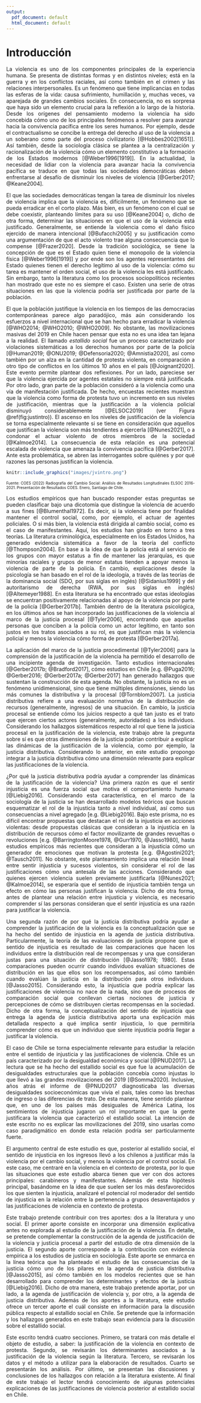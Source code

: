 ---
output:
  pdf_document: default
  html_document: default
---
# Introducción

<div style="text-align: justify">

La violencia es uno de los componentes principales de la experiencia humana. Se presenta de distintas formas y en distintos niveles; está en la guerra y en los conflictos raciales, así como también en el crimen y las relaciones interpersonales. Es un fenómeno que tiene implicancias en todas las esferas de la vida: causa sufrimiento, humillación y, muchas veces, va aparejada de grandes cambios sociales. En consecuencia, no es sorpresa que haya sido un elemento crucial para la reflexión a lo largo de la historia. Desde los orígenes del pensamiento moderno la violencia ha sido concebida cómo uno de los principales fenómenos a resolver para avanzar hacia la convivencia pacífica entre los seres humanos. Por ejemplo, desde el contractualismo se concibe la entrega del derecho al uso de la violencia a un soberano como parte del proceso civilizatorio [@Hobbes2002[1651]]. Así también, desde la sociología clásica se plantea a la centralización y racionalización de la violencia cómo un elemento constitutivo a la formación de los Estados modernos [@Weber1996[1919]]. En la actualidad, la necesidad de lidiar con la violencia para avanzar hacia la convivencia pacífica se traduce en que todas las sociedades democráticas deben enfrentarse al desafío de disminuir los niveles de violencia [@Gerber2017; @Keane2004]. 

<div style="text-align: justify">

El que las sociedades democráticas tengan la tarea de disminuir los niveles de violencia implica que la violencia es, difícilmente, un fenómeno que se pueda erradicar en el corto plazo. Más bien, es un fenómeno con el cual se debe coexistir, planteando límites para su uso [@Keane2004] o, dicho de otra forma, determinar las situaciones en que el uso de la violencia está justificado. Generalmente, se entiende la violencia como el daño físico ejercido de manera intencional [@Bufacchi2005] y su justificación como una argumentación de que el acto violento trae alguna consecuencia que lo compense [@Frazer2020]. Desde la tradición sociológica, se tiene la concepción de que es el Estado quien tiene el monopolio de la violencia física [@Weber1996[1919]] y por ende son los agentes representantes del Estado quienes tienen el derecho legítimo al uso de la violencia: cómo su tarea es mantener el orden social, el uso de la violencia les está justificado. Sin embargo, tanto la literatura como los procesos sociopolíticos recientes han mostrado que este no es siempre el caso. Existen una serie de otras situaciones en las que la violencia podría ser justificada por parte de la población.

<div style="text-align: justify">

El que la población justifique la violencia en los tiempos de las democracias contemporáneas parece algo paradójico, más aún considerando los esfuerzos a nivel internacional que se han hecho para erradicar la violencia [@WHO2014; @WHO2010; @WHO2009]. No obstante, las movilizaciones masivas del 2019 en Chile hacen pensar que esta no es una idea tan lejana a la realidad. El llamado _estallido social_ fue un proceso caracterizado por violaciones sistemáticas a los derechos humanos por parte de la policía [@Human2019; @ONU2019; @Defensoria2020; @Amnistia2020], así como también por un alza en la cantidad de protesta violenta, en comparación a otro tipo de conflictos en los últimos 10 años en el país [@Joignant2020]. Este evento permite plantear dos reflexiones. Por un lado, pareciese ser que la violencia ejercida por agentes estatales no siempre está justificada. Por otro lado, gran parte de la población consideró a la violencia como una vía de manifestación justificada. De hecho, encuestas recientes muestran que la violencia como forma de protesta tuvo un incremento en sus niveles de justificación, mientras que la justificación a la violencia policial disminuyó considerablemente [@ELSOC2019] (ver Figura \@ref(fig:justintro)). El ascenso en los niveles de justificación de la violencia se torna especialmente relevante si se tiene en consideración que aquellos que justifican la violencia son más tendientes a ejercerla [@Nunes2021], o a condonar el actuar violento de otros miembros de la sociedad [@Kalmoe2014]. La consecuencia de esta relación es una potencial escalada de violencia que amenaza la convivencia pacífica [@Gerber2017]. Ante esta problemática, se abren las interrogantes sobre quiénes y por qué razones las personas justifican la violencia.


```{r justintro,echo=FALSE,out.width='75%',fig.cap='Justificación de la Violencia de Carabineros y Manifestantes por año'}
knitr::include_graphics("images/jvintro.png") 
```


<font size="1"> Fuente: COES (2022) Radiografía del Cambio Social: Análisis de Resultados Longitudinales ELSOC 2016-2021. Presentación de Resultados COES. Enero, Santiago de Chile. </font>

<div style="text-align: justify">

Los estudios empíricos que han buscado responder estas preguntas se pueden clasificar bajo una dicotomía que distingue la violencia de acuerdo a sus fines [@Blumenthal1972]. Es decir, si la violencia tiene por finalidad mantener el control social, como, por ejemplo, el actuar de agentes policiales. O si más bien, la violencia está dirigida al cambio social, como es el caso de manifestantes. Aquí, los estudios han girado en torno a tres teorías. La literatura criminológica, especialmente en los Estados Unidos, ha generado evidencia sistemática a favor de la teoría del conflicto [@Thompson2004]. En base a la idea de que la policía está al servicio de los grupos con mayor estatus a fin de mantener las jerarquías, es que minorías raciales y grupos de menor estatus tienden a apoyar menos la violencia de parte de la policía. En cambio, explicaciones desde la psicología se han basado en el rol de la ideología, a través de las teorías de la dominancia social (SDO, por sus siglas en inglés) [@Sidanius1999] y del autoritarismo de derecha (RWA, por sus siglas en inglés) [@Altemeyer1988]. En esta literatura se ha encontrado que estas ideologías se encuentran positivamente relacionadas al apoyo de la violencia por parte de la policía [@Gerber2017b]. También dentro de la literatura psicológica, en los últimos años se han incorporado las justificaciones de la violencia al marco de la justicia procesal [@Tyler2006], encontrando que aquellas personas que conciben a la policía como un actor legítimo, en tanto son justos en los tratos asociados a su rol, es que justifican más la violencia policial y menos la violencia cómo forma de protesta [@Gerber2017a].

<div style="text-align: justify">

La aplicación del marco de la justicia procedimental [@Tyler2006] para la comprensión de la justificación de la violencia ha permitido el desarrollo de una incipiente agenda de investigación. Tanto estudios internacionales [@Gerber2017b; @Bradford2017], cómo estudios en Chile [e.g. @Puga2016; @Gerber2016; @Gerber2017a; @Gerber2017] han generado hallazgos que sustentan la construcción de esta agenda. No obstante, la justicia no es un fenómeno unidimensional, sino que tiene múltiples dimensiones, siendo las más comunes la distributiva y la procesal [@Tornblom2007]. La justicia distributiva refiere a una evaluación normativa de la distribución de recursos (generalmente, ingresos) de una situación. En cambio, la justicia procesal se entiende cómo los juicios respecto a qué tan justo es el trato que ejercen ciertos actores (generalmente, autoridades) a los individuos. Considerando los hallazgos sistemáticos respecto al rol que tiene la justicia procesal en la justificación de la violencia, este trabajo abre la pregunta sobre sí es que otras dimensiones de la justicia podrían contribuir a explicar las dinámicas de la justificación de la violencia, como por ejemplo, la justicia distributiva. Considerando lo anterior, en este estudio propongo integrar a la justicia distributiva cómo una dimensión relevante para explicar las justificaciones de la violencia.

<div style="text-align: justify">

¿Por qué la justicia distributiva podría ayudar a comprender las dinámicas de la justificación de la violencia? Una primera razón es que el sentir injusticia es una fuerza social que motiva el comportamiento humano [@Liebig2016]. Considerando esta característica, en el marco de la sociología de la justicia se han desarrollado modelos teóricos que buscan esquematizar el rol de la injusticia tanto a nivel individual, así como sus consecuencias a nivel agregado [e.g. @Liebig2016]. Bajo este prisma, no es difícil encontrar propuestas que destacan el rol de la injusticia en acciones violentas: desde propuestas clásicas que consideran a la injusticia en la distribución de recursos cómo el factor movilizante de grandes revueltas o revoluciones [e.g. @BarringtonMoore1978, @Gurr1970, @Jasso1980], hasta estudios empíricos más recientes que consideran a la injusticia cómo un generador de emociones que motivan la protesta [e.g. @Agostini2021; @Tausch2011]. No obstante, este planteamiento implica una relación lineal entre sentir injusticia y sucesos violentos, sin considerar el rol de las justificaciones cómo una antesala de las acciones. Considerando que quienes ejercen violencia suelen previamente justificarla [@Nunes2021; @Kalmoe2014], se esperaría que el sentido de injusticia también tenga un efecto en cómo las personas justifican la violencia. Dicho de otra forma, antes de plantear una relación entre injusticia y violencia, es necesario comprender sí las personas consideran que el sentir injusticia es una razón para justificar la violencia.

<div style="text-align: justify">

Una segunda razón de por qué la justicia distributiva podría ayudar a comprender la justificación de la violencia es la conceptualización que se ha hecho del sentido de injusticia en la agenda de justicia distributiva. Particularmente, la teoría de las evaluaciones de justicia propone que el sentido de injusticia es resultado de las comparaciones que hacen los individuos entre la distribución real de recompensas y una que consideran justas para una situación de distribución [@Jasso1978; 1980]. Estas comparaciones pueden ocurrir cuando individuos evalúan situaciones de distribución en las que ellos son los recompensados, así cómo también cuando evalúan la justicia en la distribución para otros individuos. [@Jasso2015]. Considerando esto, la injusticia que podría explicar las justificaciones de violencia no nace de la nada, sino que de procesos de comparación social que conllevan ciertas nociones de justicia y percepciones de cómo se distribuyen ciertas recompensas en la sociedad. Dicho de otra forma, la conceptualización del sentido de injusticia que entrega la agenda de justicia distributiva aporta una explicación más detallada respecto a qué implica sentir injusticia, lo que permitiría comprender cómo es que un individuo que siente injusticia podría llegar a justificar la violencia.

<div style="text-align: justify">

El caso de Chile se torna especialmente relevante para estudiar la relación entre el sentido de injusticia y las justificaciones de violencia. Chile es un país caracterizado por la desigualdad económica y social [@PNUD2017]. La lectura que se ha hecho del estallido social es que fue la acumulación de desigualdades estructurales que la población concebía como injustas lo que llevó a las grandes movilizaciones del 2019 [@Somma2020]. Inclusive, años atrás el informe de @PNUD2017 diagnosticaba las diversas desigualdades socioeconómicas que vivía el país, tales como las brechas de ingreso o las diferencias de trato. De esta manera, tiene sentido plantear que, en uno de los países más desiguales de América Latina, los sentimientos de injusticia jugaron un rol importante en que la gente justificara la violencia que caracterizó el estallido social. La intención de este escrito no es explicar las movilizaciones del 2019, sino usarlas como caso paradigmático en donde esta relación podría ser particularmente fuerte.

<div style="text-align: justify">

El argumento central de este estudio es que, posterior al estallido social, el sentido de injusticia en los ingresos llevó a los chilenos a justificar más la violencia por el cambio social, y menos la violencia por el control social. En este caso, me centraré en la violencia en el contexto de protesta, por lo que las situaciones que este estudio abarca tienen que ver con dos actores principales: carabineros y manifestantes. Además de esta hipótesis principal, basándome en la idea de que suelen ser los más desfavorecidos los que sienten la injusticia, analizaré el potencial rol moderador del sentido de injusticia en la relación entre la pertenencia a grupos desaventajados y las justificaciones de violencia en contexto de protesta.

<div style="text-align: justify">

Este trabajo pretende contribuir con tres aportes: dos a la literatura y uno social. El primer aporte consiste en incorporar una dimensión explicativa antes no explorada al estudio de la justificación de la violencia. En detalle, se pretende complementar la construcción de la agenda de justificación de la violencia y justicia procesal a partir del estudio de otra dimensión de la justicia. El segundo aporte corresponde a la contribución con evidencia empírica a los estudios de justicia en sociología. Este aporte se enmarca en la línea teórica que ha planteado el estudio de las consecuencias de la justicia cómo uno de los pilares en la agenda de justicia distributiva [@Jasso2015], así cómo también en los modelos recientes que se han desarrollado para comprender los determinantes y efectos de la justicia [@Liebig2016]. Dicho de otra manera, este trabajo pretende aportar, por un lado, a la agenda de justificación de violencia y, por otro, a la agenda de justicia distributiva. Además de los aportes a la literatura, este estudio ofrece un tercer aporte el cuál consiste en información para la discusión pública respecto al estallido social en Chile. Se pretende que la información y los hallazgos generados en este trabajo sean evidencia para la discusión sobre el estallido social. 

<div style="text-align: justify">

Este escrito tendrá cuatro secciones. Primero, se tratará con más detalle el objeto de estudio, a saber: la justificación de la violencia en contexto de protesta. Segundo, se revisarán los determinantes asociados a la justificación de la violencia según la literatura. Tercero, se revisarán los datos y el método a utilizar para la elaboración de resultados. Cuarto se presentarán los análisis. Por último, se presentan las discusiones y conclusiones de los hallazgos con relación a la literatura existente. Al final de este trabajo el lector tendrá conocimiento de algunas potenciales explicaciones de las justificaciones de violencia posterior al estallido social en Chile.

